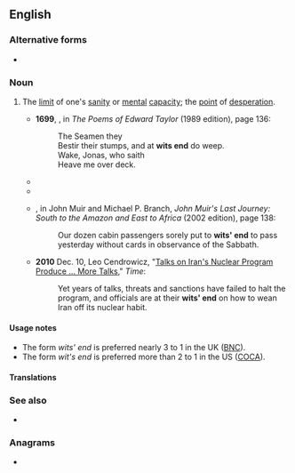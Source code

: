 {{also|wit's end}}
==English==

===Alternative forms===
* {{l|en|wit's end}} {{qualifier|US}}

===Noun===
{{en-noun|head=[[wits]]' [[end]]}}

# {{lb|en|chiefly|Britain}} The [[limit#Noun|limit]] of one's [[sanity]] or [[mental]] [[capacity]]; the [[point#Noun|point]] of [[desperation]].
#* '''1699''', {{w|Edward Taylor}}, in ''The Poems of Edward Taylor'' (1989 edition), page 136:
#*: The Seamen they
#*: Bestir their stumps, and at '''wits end''' do weep.
#*: Wake, Jonas, who saith
#*: Heave me over deck.
#* {{RQ:Collins Moonstone|volume=II|chapter=XXII|page=29|passage=He was so eloquent in drawing the picture of his own neglected merits, and so pathetic in lamenting over it when it was done, that I felt quite at my '''wits' end''' how to console him, when it suddenly occurred to me that here was a case for the wholesome application of a bit of {{w|Robinson Crusoe}}.}}
#* {{RQ:Sinclair Jungle|chapter=18|passage=The frightened women were at their '''wits' end'''.}}
#* {{circa|1911}} {{w|John Muir}}, in John Muir and Michael P. Branch, ''John Muir's Last Journey: South to the Amazon and East to Africa'' (2002 edition), page 138:
#*: Our dozen cabin passengers sorely put to '''wits' end''' to pass yesterday without cards in observance of the Sabbath.
#* '''2010''' Dec. 10, Leo Cendrowicz, "[http://www.time.com/time/world/article/0,8599,2035733,00.html Talks on Iran's Nuclear Program Produce ... More Talks]," ''Time'':
#*: Yet years of talks, threats and sanctions have failed to halt the program, and officials are at their '''wits' end''' on how to wean Iran off its nuclear habit.

====Usage notes====
* The form ''wits' end'' is preferred nearly 3 to 1 in the UK ([[BNC]]).
* The form ''wit's end'' is preferred more than 2 to 1 in the US ([[COCA]]).

====Translations====
{{trans-see|at (one's) wits' end|perplexed}}

===See also===
* {{l|en|perplexed}}

===Anagrams===
* {{anagrams|en|a=deinstw|detwins|windest}}